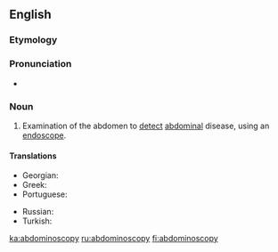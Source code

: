 ==English==

===Etymology===
{{confix|abdomino|scopy|lang=en}}

===Pronunciation===
* {{a|US}} {{IPA|/æbˌdɑm.ɪnˈɑs.kə.pi/|lang=en}}

===Noun===
{{en-noun|-}}

# {{lb|en|medicine}} Examination of the abdomen to [[detect]] [[abdominal]] disease, using an [[endoscope]].

====Translations====
{{trans-top|Examination of the abdomen using an endoscope}}
* Georgian: {{t+|ka|აბდომინოსკოპია|sc=Geor}}
* Greek: {{t+|el|λαπαροσκόπηση|f|sc=Grek}}
* Portuguese: {{t+|pt|abdominoscopia|f}}
{{trans-mid}}
* Russian: {{t|ru|абдоминоскопия|f|sc=Cyrl}}
* Turkish: {{t|tr|abdominoskopi}}
{{trans-bottom}}

[[ka:abdominoscopy]]
[[ru:abdominoscopy]]
[[fi:abdominoscopy]]
